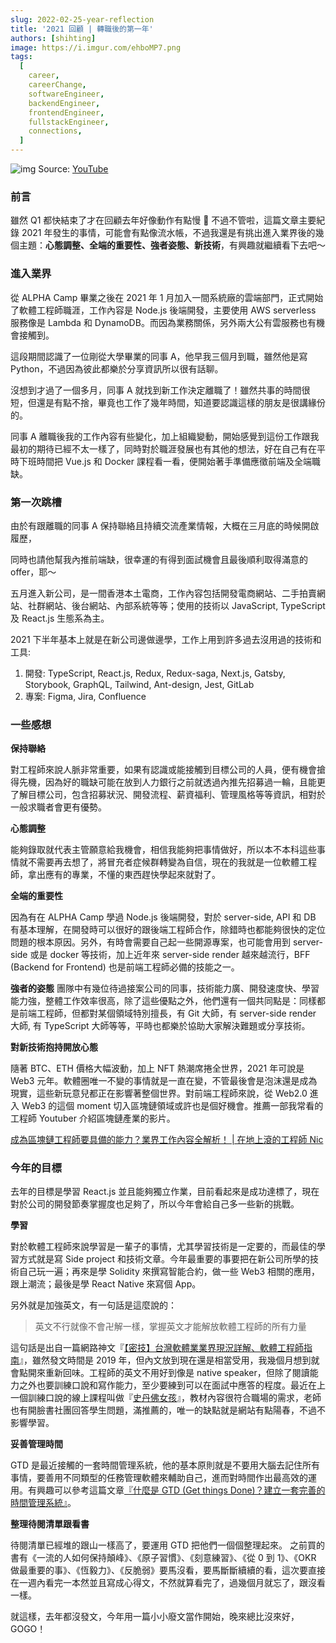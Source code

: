 ```yaml
---
slug: 2022-02-25-year-reflection
title: '2021 回顧 | 轉職後的第一年'
authors: [shihting]
image: https://i.imgur.com/ehboMP7.png
tags:
  [
    career,
    careerChange,
    softwareEngineer,
    backendEngineer,
    frontendEngineer,
    fullstackEngineer,
    connections,
  ]
---
```


![img](https://i.imgur.com/ehboMP7.png)
Source: [YouTube](https://www.youtube.com/watch?v=_5E8layfocU)

### 前言

雖然 Q1 都快結束了才在回顧去年好像動作有點慢 🤣 不過不管啦，這篇文章主要紀錄 2021 年發生的事情，可能會有點像流水帳，不過我還是有挑出進入業界後的幾個主題：**心態調整、全端的重要性、強者姿態、新技術**，有興趣就繼續看下去吧～

### 進入業界

從 ALPHA Camp 畢業之後在 2021 年 1 月加入一間系統廠的雲端部門，正式開始了軟體工程師職涯，工作內容是 Node.js 後端開發，主要使用 AWS serverless 服務像是 Lambda 和 DynamoDB。而因為業務關係，另外兩大公有雲服務也有機會接觸到。

這段期間認識了一位剛從大學畢業的同事 A，他早我三個月到職，雖然他是寫 Python，不過因為彼此都樂於分享資訊所以很有話聊。

沒想到才過了一個多月，同事 A 就找到新工作決定離職了！雖然共事的時間很短，但還是有點不捨，畢竟也工作了幾年時間，知道要認識這樣的朋友是很講緣份的。

同事 A 離職後我的工作內容有些變化，加上組織變動，開始感覺到這份工作跟我最初的期待已經不太一樣了，同時對於職涯發展也有其他的想法，好在自己有在平時下班時間把 Vue.js 和 Docker 課程看一看，便開始著手準備應徵前端及全端職缺。

### 第一次跳槽

由於有跟離職的同事 A 保持聯絡且持續交流產業情報，大概在三月底的時候開啟履歷，

同時也請他幫我內推前端缺，很幸運的有得到面試機會且最後順利取得滿意的 offer，耶～

五月進入新公司，是一間香港本土電商，工作內容包括開發電商網站、二手拍賣網站、社群網站、後台網站、內部系統等等；使用的技術以 JavaScript, TypeScript 及 React.js 生態系為主。

2021 下半年基本上就是在新公司邊做邊學，工作上用到許多過去沒用過的技術和工具:

1. 開發: TypeScript, React.js, Redux, Redux-saga, Next.js, Gatsby, Storybook, GraphQL, Tailwind, Ant-design, Jest, GitLab
2. 專案: Figma, Jira, Confluence

### 一些感想

**保持聯絡**

對工程師來說人脈非常重要，如果有認識或能接觸到目標公司的人員，便有機會搶得先機，因為好的職缺可能在放到人力銀行之前就透過內推先招募過一輪，且能更了解目標公司，包含招募狀況、開發流程、薪資福利、管理風格等等資訊，相對於一般求職者會更有優勢。

**心態調整**

能夠錄取就代表主管願意給我機會，相信我能夠把事情做好，所以本不本科這些事情就不需要再去想了，將冒充者症候群轉變為自信，現在的我就是一位軟體工程師，拿出應有的專業，不懂的東西趕快學起來就對了。

**全端的重要性**

因為有在 ALPHA Camp 學過 Node.js 後端開發，對於 server-side, API 和 DB 有基本理解，在開發時可以很好的跟後端工程師合作，除錯時也都能夠很快的定位問題的根本原因。另外，有時會需要自己起一些開源專案，也可能會用到 server-side 或是 docker 等技術，加上近年來 server-side render 越來越流行，BFF (Backend for Frontend) 也是前端工程師必備的技能之一。

**強者的姿態**
團隊中有幾位待過接案公司的同事，技術能力廣、開發速度快、學習能力強，整體工作效率很高，除了這些優點之外，他們還有一個共同點是：同樣都是前端工程師，但都對某個領域特別擅長，有 Git 大師，有 server-side render 大師, 有 TypeScript 大師等等，平時也都樂於協助大家解決難題或分享技術。

**對新技術抱持開放心態**

隨著 BTC、ETH 價格大幅波動，加上 NFT 熱潮席捲全世界，2021 年可說是 Web3 元年。軟體圈唯一不變的事情就是一直在變，不管最後會是泡沫還是成為現實，這些新玩意兒都正在影響著整個世界。對前端工程師來說，從 Web2.0 進入 Web3 的這個 moment 切入區塊鏈領域或許也是個好機會。推薦一部我常看的工程師 Youtuber 介紹區塊鏈產業的影片。

[成為區塊鏈工程師要具備的能力？業界工作內容全解析！ | 在地上滾的工程師 Nic](https://www.youtube.com/watch?v=6_JXD05Z5Xw)

### 今年的目標

去年的目標是學習 React.js 並且能夠獨立作業，目前看起來是成功達標了，現在對於公司的開發節奏掌握度也足夠了，所以今年會給自己多一些新的挑戰。

**學習**

對於軟體工程師來說學習是一輩子的事情，尤其學習技術是一定要的，而最佳的學習方式就是寫 Side project 和技術文章。今年最重要的事要把在新公司所學的技術自己玩一遍；再來是學 Solidity 來撰寫智能合約，做一些 Web3 相關的應用，跟上潮流；最後是學 React Native 來寫個 App。

另外就是加強英文，有一句話是這麼說的：

> 英文不行就像不會卍解一樣，掌握英文才能解放軟體工程師的所有力量

這句話是出自一篇網路神文『[【密技】台灣軟體業業界現況詳解、軟體工程師指南](https://m.gamer.com.tw/forum/C.php?bsn=60076&page=&snA=5444020&last=)』，雖然發文時間是 2019 年，但內文放到現在還是相當受用，我幾個月想到就會點開來重新回味。工程師的英文不用好到像是 native speaker，但除了閱讀能力之外也要訓練口說和寫作能力，至少要練到可以在面試中應答的程度。最近在上一個訓練口說的線上課程叫做『[史丹佛女孩](https://www.stanfordgirl.online/?m=Homepage&c=Index&a=index)』，教材內容很符合職場的需求，老師也有開臉書社團回答學生問題，滿推薦的，唯一的缺點就是網站有點陽春，不過不影響學習。

**妥善管理時間**

GTD 是最近接觸的一套時間管理系統，他的基本原則就是不要用大腦去記住所有事情，要善用不同類型的任務管理軟體來輔助自己，進而對時間作出最高效的運用。有興趣可以參考這篇文章[『什麼是 GTD (Get things Done)？建立一套完善的時間管理系統』](https://medium.com/pm的生產力工具箱/什麼是-gtd-get-things-done-1e266f71244a)。

**整理待閱清單跟看書**

待閱清單已經堆的跟山一樣高了，要運用 GTD 把他們一個個整理起來。
之前買的書有《一流的人如何保持顛峰》、《原子習慣》、《刻意練習》、《從 0 到 1》、《OKR 做最重要的事》、《恆毅力》、《反脆弱》要馬沒看，要馬斷斷續續的看，這次要直接在一週內看完一本然並且寫成心得文，不然就算看完了，過幾個月就忘了，跟沒看一樣。

就這樣，去年都沒發文，今年用一篇小小廢文當作開始，晚來總比沒來好，GOGO！
